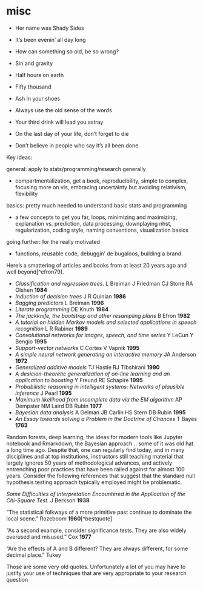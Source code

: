 # misc

- Her name was Shady Sides
- It's been evenin' all day long
- How can something so old, be so wrong?
- Sin and gravity
- Half hours on earth
- Fifty thousand

- Ash in your shoes
- Always use the old sense of the words
- Your third drink will lead you astray
- On the last day of your life, don't forget to die
- Don't believe in people who say it's all been done





Key ideas:


general: apply to stats/programming/research generally

- compartmentalization, get a book, reproducibility, simple to complex, focusing more on vis, embracing uncertainty but avoiding relativism, flexibility


basics: pretty much needed to understand basic stats and programming

-  a few concepts to get you far, loops, minimizing and maximizing, explanation vs. prediction, data processing, downplaying nhst, regularization, coding style, naming conventions, visualization basics


going further: for the really motivated

- functions, reusable code, debuggin' de bugaloos, building a brand



Here's a smattering of articles and books from at least 20 years ago and well beyond[^efron79].

- *Classification and regression trees*. L Breiman J Friedman CJ Stone RA Olshen  **1984**
- *Induction of decision trees* J R Quinlan **1986**
- *Bagging predictors* L Breiman  **1996**
- *Literate programming* DE Knuth  **1984**
- *The jackknife, the bootstrap and other resampling plans* B Efron **1982**
- *A tutorial on hidden Markov models and selected applications in speech recognition* L R Rabiner  **1989**
- *Convolutional networks for images, speech, and time series* Y LeCun Y Bengio **1995**
- *Support-vector networks* C Cortes V Vapnik  **1995**
- *A simple neural network generating an interactive memory* JA Anderson **1972**
- *Generalized additive models* TJ Hastie RJ Tibshirani **1990**
- *A desicion-theoretic generalization of on-line learning and an application to boosting* Y Freund RE Schapire **1995**
- *Probabilistic reasoning in intelligent systems: Networks of plausible inference* J Pearl **1995**
- *Maximum likelihood from incomplete data via the EM algorithm*  AP Dempster NM Laird DB Rubin **1977**
- *Bayesian data analysis*  A Gelman JB Carlin HS Stern DB Rubin **1995**
- *An Essay towards solving a Problem in the Doctrine of Chances* T Bayes **1763**

Random forests, deep learning, the ideas for modern tools like Jupyter notebook and Rmarkdown, the Bayesian approach... some of it was old hat a long time ago.  Despite that, one can regularly find today, and in many disciplines and at top institutions, instructors still teaching material that largely ignores 50 years of methodological advances, and actively entrenching poor practices that have been railed against for almost 100 years.  Consider the following references that suggest that the standard null hypothesis testing approach typically employed might be problematic.

*Some Difficulties of Interpretation Encountered in the Application of the Chi-Square Test*. J Berkson **1938**

"The statistical folkways of a more primitive past continue to dominate the local scene." Rozeboom **1960**[^bestquote]

"As a second example, consider significance tests. They are also widely overused and misused." Cox **1977**

"Are the effects of A and B different? They are always different, for some decimal place." Tukey

Those are some very old quotes.  Unfortunately a lot of you may have to justify your use of techniques that are very appropriate to your research question